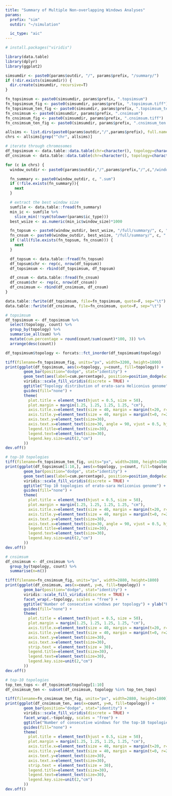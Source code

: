```yaml
---
title: "Summary of Multiple Non-overlapping Windows Analyses"
params:
  prefix: "sim"
  outdir: "~/simulation"

  ic_type: "aic"
---
```


```r
# install.packages("viridis")

library(data.table)
library(dplyr)
library(ggplot2)

simsumdir <- paste0(params$outdir, "/", params$prefix, "/summary/")
if (!dir.exists(simsumdir)) {
  dir.create(simsumdir, recursive=T)
}

fn_topsimsum <- paste0(simsumdir, params$prefix, ".topsimsum")
fn_topsimsum_fig <- paste0(simsumdir, params$prefix, ".topsimsum.tiff")
fn_topsimsum_ten_fig <- paste0(simsumdir, params$prefix, ".topsimsum_ten.tiff")
fn_cnsimsum <- paste0(simsumdir, params$prefix, ".cnsimsum")
fn_cnsimsum_fig <- paste0(simsumdir, params$prefix, ".cnsimsum.tiff")
fn_cnsimsum_ten_fig <- paste0(simsumdir, params$prefix, ".cnsimsum_ten.tiff")
```

```r
allsims <- list.dirs(paste0(params$outdir,"/",params$prefix), full.names = F, recursive = F)
chrs <- allsims[grep("^chr", allsims)]

# iterate through chromosomes
df_topsimsum <- data.table::data.table(chr=character(), topology=character(), count=numeric(), cum.percentage=numeric())
df_cnsimsum <- data.table::data.table(chr=character(), topology=character(), count=numeric())

for (c in chrs) {
  window_outdir <- paste0(params$outdir,"/",params$prefix,"/",c,"/windows/")

  fn_summary <- paste0(window_outdir, c, ".sum")
  if (!file.exists(fn_summary)){
    next
  }

  # extract the best window size
  sumfile <- data.table::fread(fn_summary)
  min_ic <- sumfile %>%
    slice_min(!!sym(tolower(params$ic_type)))
  best_wsize <- as.numeric(min_ic$window_size)*1000

  fn_topsum <- paste0(window_outdir, best_wsize, "/full/summary/", c, ".topsum")
  fn_cnsum <- paste0(window_outdir, best_wsize, "/full/summary/", c, ".cnsum")
  if (!all(file.exists(fn_topsum, fn_cnsum))) {
    next
  }

  df_topsum <- data.table::fread(fn_topsum)
  df_topsum$chr <- rep(c, nrow(df_topsum))
  df_topsimsum <- rbind(df_topsimsum, df_topsum)

  df_cnsum <- data.table::fread(fn_cnsum)
  df_cnsum$chr <- rep(c, nrow(df_cnsum))
  df_cnsimsum <- rbind(df_cnsimsum, df_cnsum)
}

data.table::fwrite(df_topsimsum, file=fn_topsimsum, quote=F, sep="\t")
data.table::fwrite(df_cnsimsum, file=fn_cnsimsum, quote=F, sep="\t")
```

```r
# topsimsum
df_topsimsum <- df_topsimsum %>%
  select(topology, count) %>%
  group_by(topology) %>%
  summarise_all(sum) %>%
  mutate(cum.percentage = round(count/sum(count)*100, 3)) %>%
  arrange(desc(count))

df_topsimsum$topology <- forcats::fct_inorder(df_topsimsum$topology)

tiff(filename=fn_topsimsum_fig, units="px", width=3200, height=1800)
print(ggplot(df_topsimsum, aes(x=topology, y=count, fill=topology)) +
        geom_bar(position="dodge", stat="identity") +
        geom_text(aes(label=cum.percentage), position=position_dodge(width=0.9), vjust=-0.5, size=5) +
        viridis::scale_fill_viridis(discrete = TRUE) +
        ggtitle("Topology distribution of erato-sara Heliconius genome") + ylab("Count") + xlab("Topology") +
        guides(fill="none") +
        theme(
          plot.title = element_text(hjust = 0.5, size = 50),
          plot.margin = margin(1.25, 1.25, 1.25, 1.25, "cm"),
          axis.title.x=element_text(size = 40, margin = margin(t=20, r=0, b=0, l=0)),
          axis.title.y=element_text(size = 40, margin = margin(t=0, r=20, b=0, l=0)),
          axis.text.y=element_text(size=30),
          axis.text.x=element_text(size=30, angle = 90, vjust = 0.5, hjust=1),
          legend.title=element_text(size=30),
          legend.text=element_text(size=30),
          legend.key.size=unit(2,"cm")
        ))
dev.off()

# top-10 topologies
tiff(filename=fn_topsimsum_ten_fig, units="px", width=2880, height=1800)
print(ggplot(df_topsimsum[1:10,], aes(x=topology, y=count, fill=topology)) +
        geom_bar(position="dodge", stat="identity") +
        geom_text(aes(label=cum.percentage), position=position_dodge(width=0.9), vjust=-0.5, size=10) +
        viridis::scale_fill_viridis(discrete = TRUE) +
        ggtitle("Top 10 topologies of erato-sara Heliconius genome") + ylab("Count") + xlab("Topology") +
        guides(fill="none") +
        theme(
          plot.title = element_text(hjust = 0.5, size = 50),
          plot.margin = margin(1.25, 1.25, 1.25, 1.25, "cm"),
          axis.title.x=element_text(size = 40, margin = margin(t=20, r=0, b=0, l=0)),
          axis.title.y=element_text(size = 40, margin = margin(t=0, r=20, b=0, l=0)),
          axis.text.y=element_text(size=30),
          axis.text.x=element_text(size=30, angle = 90, vjust = 0.5, hjust=1),
          legend.title=element_text(size=30),
          legend.text=element_text(size=30),
          legend.key.size=unit(2,"cm")
        ))
dev.off()

# cnsimsum
df_cnsimsum <- df_cnsimsum %>%
  group_by(topology, count) %>%
  summarise(n=n())

tiff(filename=fn_cnsimsum_fig, units="px", width=2880, height=1800)
print(ggplot(df_cnsimsum, aes(x=count, y=n, fill=topology)) +
        geom_bar(position="dodge", stat="identity") +
        viridis::scale_fill_viridis(discrete = TRUE) +
        facet_wrap(.~topology, scales = "free") +
        ggtitle("Number of consecutive windows per topology") + ylab("Frequency") + xlab("Number of consecutive windows") +
        guides(fill="none") +
        theme(
          plot.title = element_text(hjust = 0.5, size = 50),
          plot.margin = margin(1.25, 1.25, 1.25, 1.25, "cm"),
          axis.title.x=element_text(size = 40, margin = margin(t=20, r=0, b=0, l=0)),
          axis.title.y=element_text(size = 40, margin = margin(t=0, r=20, b=0, l=0)),
          axis.text.y=element_text(size=30),
          axis.text.x=element_text(size=30),
          strip.text = element_text(size = 30),
          legend.title=element_text(size=30),
          legend.text=element_text(size=30),
          legend.key.size=unit(2,"cm")
        ))
dev.off()

# top-10 topologies
top_ten_tops <- df_topsimsum$topology[1:10]
df_cnsimsum_ten <- subset(df_cnsimsum, topology %in% top_ten_tops)

tiff(filename=fn_cnsimsum_ten_fig, units="px", width=2880, height=1800)
print(ggplot(df_cnsimsum_ten, aes(x=count, y=n, fill=topology)) +
        geom_bar(position="dodge", stat="identity") +
        viridis::scale_fill_viridis(discrete = TRUE) +
        facet_wrap(.~topology, scales = "free") +
        ggtitle("Number of consecutive windows for the top-10 topologies") + ylab("Frequency") + xlab("Number of consecutive windows") +
        guides(fill="none") +
        theme(
          plot.title = element_text(hjust = 0.5, size = 50),
          plot.margin = margin(1.25, 1.25, 1.25, 1.25, "cm"),
          axis.title.x=element_text(size = 40, margin = margin(t=20, r=0, b=0, l=0)),
          axis.title.y=element_text(size = 40, margin = margin(t=0, r=20, b=0, l=0)),
          axis.text.y=element_text(size=30),
          axis.text.x=element_text(size=30),
          strip.text = element_text(size = 30),
          legend.title=element_text(size=30),
          legend.text=element_text(size=30),
          legend.key.size=unit(2,"cm")
        ))
dev.off()
```